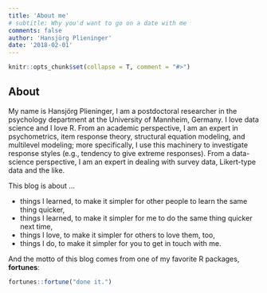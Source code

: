 ```yaml
---
title: 'About me'
# subtitle: Why you'd want to go on a date with me
comments: false
author: 'Hansjörg Plieninger'
date: '2018-02-01'
---
```


```r
knitr::opts_chunk$set(collapse = T, comment = "#>")
```

## About

My name is Hansjörg Plieninger, I am a postdoctoral researcher in the psychology department at the University of Mannheim, Germany. I love data science and I love R. From an academic perspective, I am an expert in psychometrics, item response theory, structural equation modeling, and multilevel modeling; more specifically, I use this machinery to investigate response styles (e.g., tendency to give extreme responses). From a data-science perspective, I am an expert in dealing with survey data, Likert-type data and the like.

This blog is about ...

* things I learned, to make it simpler for other people to learn the same thing quicker,
* things I learned, to make it simpler for me to do the same thing quicker next time,
* things I love, to make it simpler for others to love them, too,
* things I do, to make it simpler for you to get in touch with me.

<script language="JavaScript">
var username = "plieninger";
var hostname = "uni-mannheim.de";
var linktext = username + "@" + hostname ;
document.write("<p>You can contact me via <a href='" + "mail" + "to:" + username + "@" + hostname + "'>" + linktext + "</a>. Finally, the motto of this blog comes from one of my favorite R packages, <b>fortunes</b>:</p>");
</script>


And the motto of this blog comes from one of my favorite R packages, **fortunes**:

```r
fortunes::fortune("done it.")
```
